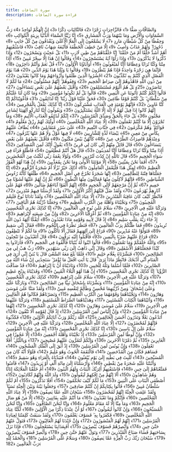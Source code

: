 ```yaml
---
title: سورة الصافات
description: قراءة سورة الصافات
---
```


وَالصَّافَّاتِ صَفًّا ﴿1﴾ فَالزَّاجِرَاتِ زَجْرًا ﴿2﴾ فَالتَّالِيَاتِ ذِكْرًا ﴿3﴾ إِنَّ إِلَٰهَكُمْ لَوَاحِدٌ ﴿4﴾ رَبُّ السَّمَاوَاتِ وَالْأَرْضِ وَمَا بَيْنَهُمَا وَرَبُّ الْمَشَارِقِ ﴿5﴾ إِنَّا زَيَّنَّا السَّمَاءَ الدُّنْيَا بِزِينَةٍ الْكَوَاكِبِ ﴿6﴾ وَحِفْظًا مِنْ كُلِّ شَيْطَانٍ مَارِدٍ ﴿7﴾ لَا يَسَّمَّعُونَ إِلَى الْمَلَإِ الْأَعْلَىٰ وَيُقْذَفُونَ مِنْ كُلِّ جَانِبٍ ﴿8﴾ دُحُورًا ۖ وَلَهُمْ عَذَابٌ وَاصِبٌ ﴿9﴾ إِلَّا مَنْ خَطِفَ الْخَطْفَةَ فَأَتْبَعَهُ شِهَابٌ ثَاقِبٌ ﴿10﴾ فَاسْتَفْتِهِمْ أَهُمْ أَشَدُّ خَلْقًا أَمْ مَنْ خَلَقْنَا ۚ إِنَّا خَلَقْنَاهُمْ مِنْ طِينٍ لَازِبٍ ﴿11﴾ بَلْ عَجِبْتَ وَيَسْخَرُونَ ﴿12﴾ وَإِذَا ذُكِّرُوا لَا يَذْكُرُونَ ﴿13﴾ وَإِذَا رَأَوْا آيَةً يَسْتَسْخِرُونَ ﴿14﴾ وَقَالُوا إِنْ هَٰذَا إِلَّا سِحْرٌ مُبِينٌ ﴿15﴾ أَإِذَا مِتْنَا وَكُنَّا تُرَابًا وَعِظَامًا أَإِنَّا لَمَبْعُوثُونَ ﴿16﴾ أَوَآبَاؤُنَا الْأَوَّلُونَ ﴿17﴾ قُلْ نَعَمْ وَأَنْتُمْ دَاخِرُونَ ﴿18﴾ فَإِنَّمَا هِيَ زَجْرَةٌ وَاحِدَةٌ فَإِذَا هُمْ يَنْظُرُونَ ﴿19﴾ وَقَالُوا يَا وَيْلَنَا هَٰذَا يَوْمُ الدِّينِ ﴿20﴾ هَٰذَا يَوْمُ الْفَصْلِ الَّذِي كُنْتُمْ بِهِ تُكَذِّبُونَ ﴿21﴾ احْشُرُوا الَّذِينَ ظَلَمُوا وَأَزْوَاجَهُمْ وَمَا كَانُوا يَعْبُدُونَ ﴿22﴾ مِنْ دُونِ اللَّهِ فَاهْدُوهُمْ إِلَىٰ صِرَاطِ الْجَحِيمِ ﴿23﴾ وَقِفُوهُمْ ۖ إِنَّهُمْ مَسْئُولُونَ ﴿24﴾ مَا لَكُمْ لَا تَنَاصَرُونَ ﴿25﴾ بَلْ هُمُ الْيَوْمَ مُسْتَسْلِمُونَ ﴿26﴾ وَأَقْبَلَ بَعْضُهُمْ عَلَىٰ بَعْضٍ يَتَسَاءَلُونَ ﴿27﴾ قَالُوا إِنَّكُمْ كُنْتُمْ تَأْتُونَنَا عَنِ الْيَمِينِ ﴿28﴾ قَالُوا بَلْ لَمْ تَكُونُوا مُؤْمِنِينَ ﴿29﴾ وَمَا كَانَ لَنَا عَلَيْكُمْ مِنْ سُلْطَانٍ ۖ بَلْ كُنْتُمْ قَوْمًا طَاغِينَ ﴿30﴾ فَحَقَّ عَلَيْنَا قَوْلُ رَبِّنَا ۖ إِنَّا لَذَائِقُونَ ﴿31﴾ فَأَغْوَيْنَاكُمْ إِنَّا كُنَّا غَاوِينَ ﴿32﴾ فَإِنَّهُمْ يَوْمَئِذٍ فِي الْعَذَابِ مُشْتَرِكُونَ ﴿33﴾ إِنَّا كَذَٰلِكَ نَفْعَلُ بِالْمُجْرِمِينَ ﴿34﴾ إِنَّهُمْ كَانُوا إِذَا قِيلَ لَهُمْ لَا إِلَٰهَ إِلَّا اللَّهُ يَسْتَكْبِرُونَ ﴿35﴾ وَيَقُولُونَ أَئِنَّا لَتَارِكُو آلِهَتِنَا لِشَاعِرٍ مَجْنُونٍ ﴿36﴾ بَلْ جَاءَ بِالْحَقِّ وَصَدَّقَ الْمُرْسَلِينَ ﴿37﴾ إِنَّكُمْ لَذَائِقُو الْعَذَابِ الْأَلِيمِ ﴿38﴾ وَمَا تُجْزَوْنَ إِلَّا مَا كُنْتُمْ تَعْمَلُونَ ﴿39﴾ إِلَّا عِبَادَ اللَّهِ الْمُخْلَصِينَ ﴿40﴾ أُولَٰئِكَ لَهُمْ رِزْقٌ مَعْلُومٌ ﴿41﴾ فَوَاكِهُ ۖ وَهُمْ مُكْرَمُونَ ﴿42﴾ فِي جَنَّاتِ النَّعِيمِ ﴿43﴾ عَلَىٰ سُرُرٍ مُتَقَابِلِينَ ﴿44﴾ يُطَافُ عَلَيْهِمْ بِكَأْسٍ مِنْ مَعِينٍ ﴿45﴾ بَيْضَاءَ لَذَّةٍ لِلشَّارِبِينَ ﴿46﴾ لَا فِيهَا غَوْلٌ وَلَا هُمْ عَنْهَا يُنْزَفُونَ ﴿47﴾ وَعِنْدَهُمْ قَاصِرَاتُ الطَّرْفِ عِينٌ ﴿48﴾ كَأَنَّهُنَّ بَيْضٌ مَكْنُونٌ ﴿49﴾ فَأَقْبَلَ بَعْضُهُمْ عَلَىٰ بَعْضٍ يَتَسَاءَلُونَ ﴿50﴾ قَالَ قَائِلٌ مِنْهُمْ إِنِّي كَانَ لِي قَرِينٌ ﴿51﴾ يَقُولُ أَإِنَّكَ لَمِنَ الْمُصَدِّقِينَ ﴿52﴾ أَإِذَا مِتْنَا وَكُنَّا تُرَابًا وَعِظَامًا أَإِنَّا لَمَدِينُونَ ﴿53﴾ قَالَ هَلْ أَنْتُمْ مُطَّلِعُونَ ﴿54﴾ فَاطَّلَعَ فَرَآهُ فِي سَوَاءِ الْجَحِيمِ ﴿55﴾ قَالَ تَاللَّهِ إِنْ كِدْتَ لَتُرْدِينِ ﴿56﴾ وَلَوْلَا نِعْمَةُ رَبِّي لَكُنْتُ مِنَ الْمُحْضَرِينَ ﴿57﴾ أَفَمَا نَحْنُ بِمَيِّتِينَ ﴿58﴾ إِلَّا مَوْتَتَنَا الْأُولَىٰ وَمَا نَحْنُ بِمُعَذَّبِينَ ﴿59﴾ إِنَّ هَٰذَا لَهُوَ الْفَوْزُ الْعَظِيمُ ﴿60﴾ لِمِثْلِ هَٰذَا فَلْيَعْمَلِ الْعَامِلُونَ ﴿61﴾ أَذَٰلِكَ خَيْرٌ نُزُلًا أَمْ شَجَرَةُ الزَّقُّومِ ﴿62﴾ إِنَّا جَعَلْنَاهَا فِتْنَةً لِلظَّالِمِينَ ﴿63﴾ إِنَّهَا شَجَرَةٌ تَخْرُجُ فِي أَصْلِ الْجَحِيمِ ﴿64﴾ طَلْعُهَا كَأَنَّهُ رُءُوسُ الشَّيَاطِينِ ﴿65﴾ فَإِنَّهُمْ لَآكِلُونَ مِنْهَا فَمَالِئُونَ مِنْهَا الْبُطُونَ ﴿66﴾ ثُمَّ إِنَّ لَهُمْ عَلَيْهَا لَشَوْبًا مِنْ حَمِيمٍ ﴿67﴾ ثُمَّ إِنَّ مَرْجِعَهُمْ لَإِلَى الْجَحِيمِ ﴿68﴾ إِنَّهُمْ أَلْفَوْا آبَاءَهُمْ ضَالِّينَ ﴿69﴾ فَهُمْ عَلَىٰ آثَارِهِمْ يُهْرَعُونَ ﴿70﴾ وَلَقَدْ ضَلَّ قَبْلَهُمْ أَكْثَرُ الْأَوَّلِينَ ﴿71﴾ وَلَقَدْ أَرْسَلْنَا فِيهِمْ مُنْذِرِينَ ﴿72﴾ فَانْظُرْ كَيْفَ كَانَ عَاقِبَةُ الْمُنْذَرِينَ ﴿73﴾ إِلَّا عِبَادَ اللَّهِ الْمُخْلَصِينَ ﴿74﴾ وَلَقَدْ نَادَانَا نُوحٌ فَلَنِعْمَ الْمُجِيبُونَ ﴿75﴾ وَنَجَّيْنَاهُ وَأَهْلَهُ مِنَ الْكَرْبِ الْعَظِيمِ ﴿76﴾ وَجَعَلْنَا ذُرِّيَّتَهُ هُمُ الْبَاقِينَ ﴿77﴾ وَتَرَكْنَا عَلَيْهِ فِي الْآخِرِينَ ﴿78﴾ سَلَامٌ عَلَىٰ نُوحٍ فِي الْعَالَمِينَ ﴿79﴾ إِنَّا كَذَٰلِكَ نَجْزِي الْمُحْسِنِينَ ﴿80﴾ إِنَّهُ مِنْ عِبَادِنَا الْمُؤْمِنِينَ ﴿81﴾ ثُمَّ أَغْرَقْنَا الْآخَرِينَ ﴿82﴾ وَإِنَّ مِنْ شِيعَتِهِ لَإِبْرَاهِيمَ ﴿83﴾ إِذْ جَاءَ رَبَّهُ بِقَلْبٍ سَلِيمٍ ﴿84﴾ إِذْ قَالَ لِأَبِيهِ وَقَوْمِهِ مَاذَا تَعْبُدُونَ ﴿85﴾ أَئِفْكًا آلِهَةً دُونَ اللَّهِ تُرِيدُونَ ﴿86﴾ فَمَا ظَنُّكُمْ بِرَبِّ الْعَالَمِينَ ﴿87﴾ فَنَظَرَ نَظْرَةً فِي النُّجُومِ ﴿88﴾ فَقَالَ إِنِّي سَقِيمٌ ﴿89﴾ فَتَوَلَّوْا عَنْهُ مُدْبِرِينَ ﴿90﴾ فَرَاغَ إِلَىٰ آلِهَتِهِمْ فَقَالَ أَلَا تَأْكُلُونَ ﴿91﴾ مَا لَكُمْ لَا تَنْطِقُونَ ﴿92﴾ فَرَاغَ عَلَيْهِمْ ضَرْبًا بِالْيَمِينِ ﴿93﴾ فَأَقْبَلُوا إِلَيْهِ يَزِفُّونَ ﴿94﴾ قَالَ أَتَعْبُدُونَ مَا تَنْحِتُونَ ﴿95﴾ وَاللَّهُ خَلَقَكُمْ وَمَا تَعْمَلُونَ ﴿96﴾ قَالُوا ابْنُوا لَهُ بُنْيَانًا فَأَلْقُوهُ فِي الْجَحِيمِ ﴿97﴾ فَأَرَادُوا بِهِ كَيْدًا فَجَعَلْنَاهُمُ الْأَسْفَلِينَ ﴿98﴾ وَقَالَ إِنِّي ذَاهِبٌ إِلَىٰ رَبِّي سَيَهْدِينِ ﴿99﴾ رَبِّ هَبْ لِي مِنَ الصَّالِحِينَ ﴿100﴾
 فَبَشَّرْنَاهُ بِغُلَامٍ حَلِيمٍ ﴿101﴾ فَلَمَّا بَلَغَ مَعَهُ السَّعْيَ قَالَ يَا بُنَيَّ إِنِّي أَرَىٰ فِي الْمَنَامِ أَنِّي أَذْبَحُكَ فَانْظُرْ مَاذَا تَرَىٰ ۚ قَالَ يَا أَبَتِ افْعَلْ مَا تُؤْمَرُ ۖ سَتَجِدُنِي إِنْ شَاءَ اللَّهُ مِنَ الصَّابِرِينَ ﴿102﴾ فَلَمَّا أَسْلَمَا وَتَلَّهُ لِلْجَبِينِ ﴿103﴾ وَنَادَيْنَاهُ أَنْ يَا إِبْرَاهِيمُ ﴿104﴾ قَدْ صَدَّقْتَ الرُّؤْيَا ۚ إِنَّا كَذَٰلِكَ نَجْزِي الْمُحْسِنِينَ ﴿105﴾ إِنَّ هَٰذَا لَهُوَ الْبَلَاءُ الْمُبِينُ ﴿106﴾ وَفَدَيْنَاهُ بِذِبْحٍ عَظِيمٍ ﴿107﴾ وَتَرَكْنَا عَلَيْهِ فِي الْآخِرِينَ ﴿108﴾ سَلَامٌ عَلَىٰ إِبْرَاهِيمَ ﴿109﴾ كَذَٰلِكَ نَجْزِي الْمُحْسِنِينَ ﴿110﴾ إِنَّهُ مِنْ عِبَادِنَا الْمُؤْمِنِينَ ﴿111﴾ وَبَشَّرْنَاهُ بِإِسْحَاقَ نَبِيًّا مِنَ الصَّالِحِينَ ﴿112﴾ وَبَارَكْنَا عَلَيْهِ وَعَلَىٰ إِسْحَاقَ ۚ وَمِنْ ذُرِّيَّتِهِمَا مُحْسِنٌ وَظَالِمٌ لِنَفْسِهِ مُبِينٌ ﴿113﴾ وَلَقَدْ مَنَنَّا عَلَىٰ مُوسَىٰ وَهَارُونَ ﴿114﴾ وَنَجَّيْنَاهُمَا وَقَوْمَهُمَا مِنَ الْكَرْبِ الْعَظِيمِ ﴿115﴾ وَنَصَرْنَاهُمْ فَكَانُوا هُمُ الْغَالِبِينَ ﴿116﴾ وَآتَيْنَاهُمَا الْكِتَابَ الْمُسْتَبِينَ ﴿117﴾ وَهَدَيْنَاهُمَا الصِّرَاطَ الْمُسْتَقِيمَ ﴿118﴾ وَتَرَكْنَا عَلَيْهِمَا فِي الْآخِرِينَ ﴿119﴾ سَلَامٌ عَلَىٰ مُوسَىٰ وَهَارُونَ ﴿120﴾ إِنَّا كَذَٰلِكَ نَجْزِي الْمُحْسِنِينَ ﴿121﴾ إِنَّهُمَا مِنْ عِبَادِنَا الْمُؤْمِنِينَ ﴿122﴾ وَإِنَّ إِلْيَاسَ لَمِنَ الْمُرْسَلِينَ ﴿123﴾ إِذْ قَالَ لِقَوْمِهِ أَلَا تَتَّقُونَ ﴿124﴾ أَتَدْعُونَ بَعْلًا وَتَذَرُونَ أَحْسَنَ الْخَالِقِينَ ﴿125﴾ اللَّهَ رَبَّكُمْ وَرَبَّ آبَائِكُمُ الْأَوَّلِينَ ﴿126﴾ فَكَذَّبُوهُ فَإِنَّهُمْ لَمُحْضَرُونَ ﴿127﴾ إِلَّا عِبَادَ اللَّهِ الْمُخْلَصِينَ ﴿128﴾ وَتَرَكْنَا عَلَيْهِ فِي الْآخِرِينَ ﴿129﴾ سَلَامٌ عَلَىٰ إِلْ يَاسِينَ ﴿130﴾ إِنَّا كَذَٰلِكَ نَجْزِي الْمُحْسِنِينَ ﴿131﴾ إِنَّهُ مِنْ عِبَادِنَا الْمُؤْمِنِينَ ﴿132﴾ وَإِنَّ لُوطًا لَمِنَ الْمُرْسَلِينَ ﴿133﴾ إِذْ نَجَّيْنَاهُ وَأَهْلَهُ أَجْمَعِينَ ﴿134﴾ إِلَّا عَجُوزًا فِي الْغَابِرِينَ ﴿135﴾ ثُمَّ دَمَّرْنَا الْآخَرِينَ ﴿136﴾ وَإِنَّكُمْ لَتَمُرُّونَ عَلَيْهِمْ مُصْبِحِينَ ﴿137﴾ وَبِاللَّيْلِ ۗ أَفَلَا تَعْقِلُونَ ﴿138﴾ وَإِنَّ يُونُسَ لَمِنَ الْمُرْسَلِينَ ﴿139﴾ إِذْ أَبَقَ إِلَى الْفُلْكِ الْمَشْحُونِ ﴿140﴾ فَسَاهَمَ فَكَانَ مِنَ الْمُدْحَضِينَ ﴿141﴾ فَالْتَقَمَهُ الْحُوتُ وَهُوَ مُلِيمٌ ﴿142﴾ فَلَوْلَا أَنَّهُ كَانَ مِنَ الْمُسَبِّحِينَ ﴿143﴾ لَلَبِثَ فِي بَطْنِهِ إِلَىٰ يَوْمِ يُبْعَثُونَ ﴿144﴾ فَنَبَذْنَاهُ بِالْعَرَاءِ وَهُوَ سَقِيمٌ ﴿145﴾ وَأَنْبَتْنَا عَلَيْهِ شَجَرَةً مِنْ يَقْطِينٍ ﴿146﴾ وَأَرْسَلْنَاهُ إِلَىٰ مِائَةِ أَلْفٍ أَوْ يَزِيدُونَ ﴿147﴾ فَآمَنُوا فَمَتَّعْنَاهُمْ إِلَىٰ حِينٍ ﴿148﴾ فَاسْتَفْتِهِمْ أَلِرَبِّكَ الْبَنَاتُ وَلَهُمُ الْبَنُونَ ﴿149﴾ أَمْ خَلَقْنَا الْمَلَائِكَةَ إِنَاثًا وَهُمْ شَاهِدُونَ ﴿150﴾ أَلَا إِنَّهُمْ مِنْ إِفْكِهِمْ لَيَقُولُونَ ﴿151﴾ وَلَدَ اللَّهُ وَإِنَّهُمْ لَكَاذِبُونَ ﴿152﴾ أَصْطَفَى الْبَنَاتِ عَلَى الْبَنِينَ ﴿153﴾ مَا لَكُمْ كَيْفَ تَحْكُمُونَ ﴿154﴾ أَفَلَا تَذَكَّرُونَ ﴿155﴾ أَمْ لَكُمْ سُلْطَانٌ مُبِينٌ ﴿156﴾ فَأْتُوا بِكِتَابِكُمْ إِنْ كُنْتُمْ صَادِقِينَ ﴿157﴾ وَجَعَلُوا بَيْنَهُ وَبَيْنَ الْجِنَّةِ نَسَبًا ۚ وَلَقَدْ عَلِمَتِ الْجِنَّةُ إِنَّهُمْ لَمُحْضَرُونَ ﴿158﴾ سُبْحَانَ اللَّهِ عَمَّا يَصِفُونَ ﴿159﴾ إِلَّا عِبَادَ اللَّهِ الْمُخْلَصِينَ ﴿160﴾ فَإِنَّكُمْ وَمَا تَعْبُدُونَ ﴿161﴾ مَا أَنْتُمْ عَلَيْهِ بِفَاتِنِينَ ﴿162﴾ إِلَّا مَنْ هُوَ صَالِ الْجَحِيمِ ﴿163﴾ وَمَا مِنَّا إِلَّا لَهُ مَقَامٌ مَعْلُومٌ ﴿164﴾ وَإِنَّا لَنَحْنُ الصَّافُّونَ ﴿165﴾ وَإِنَّا لَنَحْنُ الْمُسَبِّحُونَ ﴿166﴾ وَإِنْ كَانُوا لَيَقُولُونَ ﴿167﴾ لَوْ أَنَّ عِنْدَنَا ذِكْرًا مِنَ الْأَوَّلِينَ ﴿168﴾ لَكُنَّا عِبَادَ اللَّهِ الْمُخْلَصِينَ ﴿169﴾ فَكَفَرُوا بِهِ ۖ فَسَوْفَ يَعْلَمُونَ ﴿170﴾ وَلَقَدْ سَبَقَتْ كَلِمَتُنَا لِعِبَادِنَا الْمُرْسَلِينَ ﴿171﴾ إِنَّهُمْ لَهُمُ الْمَنْصُورُونَ ﴿172﴾ وَإِنَّ جُنْدَنَا لَهُمُ الْغَالِبُونَ ﴿173﴾ فَتَوَلَّ عَنْهُمْ حَتَّىٰ حِينٍ ﴿174﴾ وَأَبْصِرْهُمْ فَسَوْفَ يُبْصِرُونَ ﴿175﴾ أَفَبِعَذَابِنَا يَسْتَعْجِلُونَ ﴿176﴾ فَإِذَا نَزَلَ بِسَاحَتِهِمْ فَسَاءَ صَبَاحُ الْمُنْذَرِينَ ﴿177﴾ وَتَوَلَّ عَنْهُمْ حَتَّىٰ حِينٍ ﴿178﴾ وَأَبْصِرْ فَسَوْفَ يُبْصِرُونَ ﴿179﴾ سُبْحَانَ رَبِّكَ رَبِّ الْعِزَّةِ عَمَّا يَصِفُونَ ﴿180﴾ وَسَلَامٌ عَلَى الْمُرْسَلِينَ ﴿181﴾ وَالْحَمْدُ لِلَّهِ رَبِّ الْعَالَمِينَ ﴿182﴾
